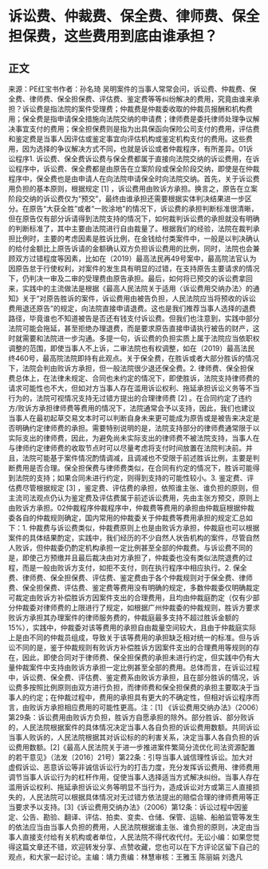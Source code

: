 # 诉讼费、仲裁费、保全费、律师费、保全担保费，这些费用到底由谁承担？
## 正文
来源：PE红宝书作者：孙名琦 吴明案件的当事人常常会问，诉讼费、仲裁费、保全费、律师费、保全担保费、评估费、鉴定费等等纠纷解决的费用，究竟由谁来承担？诉讼费是指法院的案件受理费；仲裁费是仲裁委收取的仲裁员报酬和机构费用；保全费是指申请保全措施向法院交纳的申请费；律师费是委托律师处理争议解决事宜支付的费用；保全担保费则是指为出具保函向保险公司支付的费用，评估费和鉴定费是当事人因评估或鉴定事宜向评估机构或鉴定机构支付的费用。这些费用，因为选择的争议解决方式不同，也就是诉讼或者仲裁程序，有所差异。01诉讼程序1. 诉讼费、保全费诉讼费与保全费都属于直接向法院交纳的诉讼费用，在诉讼程序中，诉讼费、保全费都是由原告在立案阶段或保全阶段交纳，即使是在仲裁程序中，保全费也是由申请人在向法院申请保全时向法院交纳。首先，关于诉讼费用负担的基本原则，根据规定 [1] ，诉讼费用由败诉方承担。换言之，原告在立案阶段交纳的诉讼费仅为“预交”，最终由谁承担还需要根据实体判决结果进一步区分。在原告“大获全胜”或者“一败涂地”的情况下，诉讼费的承担判断标准很清晰，但在原告仅有部分诉请得到法院支持的情况下，如何裁判诉讼费的承担就没有明确的判断标准了，其中主要由法院进行自由裁量了。根据我们的经验，法院在裁判承担比例时，主要的考虑因素是胜诉比例，在金钱给付类案件中，一般是以判决确认的给付金额比上原告诉请的金额确认双方负担诉讼费用的比例，同时，法院也会兼顾双方过错程度等因素，比如在（2019）最高法民再49号案中，最高院法官认为因原告怠于行使权利，对案件的发生具有明显的过错，在支持原告主要请求的情况下，仍判决一审及二审的受理费由原告承担。最后，如何将已预交的诉讼费拿回来，实践中的主流做法是根据《最高人民法院关于适用〈诉讼费用交纳办法〉的通知》关于“对原告胜诉的案件，诉讼费用由被告负担，人民法院应当将预收的诉讼费用退还原告”的规定，向法院直接申请退费。这也是我们推荐当事人选择的退费路径，毕竟谁也不知道被告是否还有钱支付诉讼费。但我们也注意到，实践中部分法院可能会拖延，甚至拒绝办理退费，而是要求原告直接申请执行被告的财产，这时就需要和法院进一步沟通。多提一句，诉讼费的负担实质上属于法院应当依职权调整的范围，即使当事人不上诉，二审法院也有权调整，如在（2019）最高法民终460号，最高院法院即持有此观点。关于保全费，在胜诉或者大部分胜诉的情况下，法院会判由败诉方承担，但一般法院很少退还保全费。2. 律师费、保全担保费总体上，在法律未规定、合同也未约定的情况下，即使胜诉，法院支持律师费的请求可能性也不大，但如对方当事人存在滥用诉讼权利、拖延承担诉讼义务等不当行为的，法院可视情况支持无过错方提出的合理律师费 [2] 。在合同约定了违约方/败诉方承担律师费等费用的情况下，法院通常会予以支持，因此，我们也建议当事人在最初起草交易文本时可以判断自身未来更可能成为原告或是被告来决定是否明确约定律师费的承担。需要特别说明的是，法院支持部分的律师费通常限于以实际支出的律师费，因此，为避免尚未实际支出的律师费不被法院支持，当事人在与律师约定律师费的收取节点时可以尽量考虑将支付时间放置在法院判决前。并且，法院可能基于案件情况酌情调减，且调减也不受限于前述胜诉比例，主要是判断费用是否合理。保全担保费与律师费类似，在合同有约定的情况下，胜诉可能得到法院的支持；如果合同未进行约定，则得到支持的可能性较小。3. 鉴定费、评估费尽管根据规定 [3] ，鉴定费、评估费的承担，依照谁主张、谁负担的原则，但主流司法观点仍认为鉴定费及评估费属于前述诉讼费用，先由主张方预交，原则上由败诉方承担。02仲裁程序仲裁程序中，仲裁费等费用的承担由仲裁庭根据仲裁委各自的仲裁规则确定，国内常用的仲裁委关于仲裁费等费用承担的规定汇总如下：1. 仲裁费与诉讼费类似，仲裁费原则上也是由败诉方承担，仲裁庭也可以根据案件的具体结果酌定，实践中，我们经历的不少自然人状告机构的案件，尽管自然人败诉，但仲裁委仍酌定机构承担一定比例甚至全部的仲裁费。与诉讼费不同的是，即使己方预缴并且最后裁决由对方承担了，仲裁委也没有类似法院退费的过程，而是一般由败诉方支付，如拒不支付，则在执行程序中相应执行。2. 保全费、律师费、保全担保费、评估费、鉴定费由于各个仲裁规则对于保全费、律师费、保全担保费、评估费、鉴定费等费用没有明确的规定，多数仲裁委仅明确裁定可裁定由败诉方补偿胜诉方因案件支出的合理费用，且均由仲裁庭酌定（仅有少部分仲裁委对律师费的上限进行了规定，如根据广州仲裁委的仲裁规则，胜诉方要求败诉方承担其办理案件的律师服务费的，仲裁庭最多支持不超过胜诉金额的15%），实践中，仲裁委对该等费用的承担自由裁量空间较大，且由于仲裁庭实际上是由不同的仲裁员组成，导致关于该等费用的承担缺乏相对统一的标准。但与诉讼不同的是，鉴于仲裁规则有败诉方补偿胜诉方因案件支出的合理费用等规则的存在，因此，即使合同对于律师费、保全担保费的承担未进行约定，但实践中仍有大量仲裁案件中支持由败诉方承担一定比例甚至全部的费用。总体而言，在诉讼过程中，诉讼费、保全费、评估费、鉴定费系由败诉方承担，且在部分胜诉的情况，诉讼费多按照比例原则由双方进行负担，而律师费和保全担保费的承担主要取决于当事人的约定；在仲裁过程中，费用的承担具有更大的不确定性，但相对诉讼程序而言，由败诉方承担相应费用的可能性更高。注：[1] 《诉讼费用交纳办法》（2006）第29条：诉讼费用由败诉方负担，胜诉方自愿承担的除外。部分胜诉、部分败诉的，人民法院根据案件的具体情况决定当事人各自负担的诉讼费用数额。共同诉讼当事人败诉的，人民法院根据其对诉讼标的的利害关系，决定当事人各自负担的诉讼费用数额。[2]《最高人民法院关于进一步推进案件繁简分流优化司法资源配置的若干意见》（法发〔2016〕21号）第22条：引导当事人诚信理性诉讼。加大对虚假诉讼、恶意诉讼等非诚信诉讼行为的打击力度，充分发挥诉讼费用、律师费用调节当事人诉讼行为的杠杆作用，促使当事人选择适当方式解决纠纷。当事人存在滥用诉讼权利、拖延承担诉讼义务等明显不当行为，造成诉讼对方或第三人直接损失的，人民法院可以根据具体情况对无过错方依法提出的赔偿合理的律师费用等正当要求予以支持。[3]《诉讼费用交纳办法》（2006）第12条：诉讼过程中因鉴定、公告、勘验、翻译、评估、拍卖、变卖、仓储、保管、运输、船舶监管等发生的依法应当由当事人负担的费用，人民法院根据谁主张、谁负担的原则，决定由当事人直接支付给有关机构或者单位，人民法院不得代收代付。无讼小编：如果您觉得这篇文章还不错，欢迎转发分享、点赞收藏，您也可以在下方评论区留下自己的观点，和大家一起讨论。主编：靖力责编：林慧审核：王雅玉 陈丽娟 刘逸凡